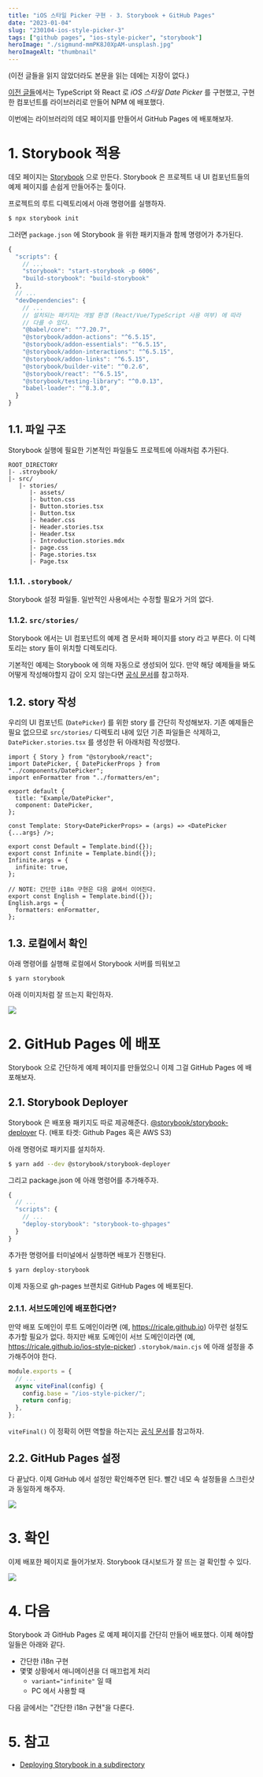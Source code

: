```yaml
---
title: "iOS 스타일 Picker 구현 - 3. Storybook + GitHub Pages"
date: "2023-01-04"
slug: "230104-ios-style-picker-3"
tags: ["github pages", "ios-style-picker", "storybook"]
heroImage: "./sigmund-mmPK8J0XpAM-unsplash.jpg"
heroImageAlt: "thumbnail"
---
```


(이전 글들을 읽지 않았더라도 본문을 읽는 데에는 지장이 없다.)

[이전 글들](https://velog.io/@ricale/series/iOS-%EC%8A%A4%ED%83%80%EC%9D%BC-Date-Picker-%EB%9D%BC%EC%9D%B4%EB%B8%8C%EB%9F%AC%EB%A6%AC-%EA%B5%AC%ED%98%84)에서는 TypeScript 와 React 로 _iOS 스타일 Date Picker_ 를 구현했고, 구현한 컴포넌트를 라이브러리로 만들어 NPM 에 배포했다.

이번에는 라이브러리의 데모 페이지를 만들어서 GitHub Pages 에 배포해보자.

# 1. Storybook 적용

데모 페이지는 [Storybook](https://storybook.js.org/docs/react/get-started/introduction) 으로 만든다. Storybook 은 프로젝트 내 UI 컴포넌트들의 예제 페이지를 손쉽게 만들어주는 툴이다.

프로젝트의 루트 디렉토리에서 아래 명령어를 실행하자.

```sh
$ npx storybook init
```

그러면 `package.json` 에 Storybook 을 위한 패키지들과 함께 명령어가 추가된다.

```js
{
  "scripts": {
    // ...
    "storybook": "start-storybook -p 6006",
    "build-storybook": "build-storybook"
  },
  // ...
  "devDependencies": {
    // ...
    // 설치되는 패키지는 개발 환경 (React/Vue/TypeScript 사용 여부) 에 따라
    // 다를 수 있다.
    "@babel/core": "^7.20.7",
    "@storybook/addon-actions": "^6.5.15",
    "@storybook/addon-essentials": "^6.5.15",
    "@storybook/addon-interactions": "^6.5.15",
    "@storybook/addon-links": "^6.5.15",
    "@storybook/builder-vite": "^0.2.6",
    "@storybook/react": "^6.5.15",
    "@storybook/testing-library": "^0.0.13",
    "babel-loader": "^8.3.0",
  }
}
```

## 1.1. 파일 구조

Storybook 실행에 필요한 기본적인 파일들도 프로젝트에 아래처럼 추가된다.

```
ROOT_DIRECTORY
|- .stroybook/
|- src/
   |- stories/
      |- assets/
      |- button.css
      |- Button.stories.tsx
      |- Button.tsx
      |- header.css
      |- Header.stories.tsx
      |- Header.tsx
      |- Introduction.stories.mdx
      |- page.css
      |- Page.stories.tsx
      |- Page.tsx
```

### 1.1.1. `.storybook/`

Storybook 설정 파일들. 일반적인 사용에서는 수정할 필요가 거의 없다.

### 1.1.2. `src/stories/`

Storybook 에서는 UI 컴포넌트의 예제 겸 문서화 페이지를 story 라고 부른다. 이 디렉토리는 story 들이 위치할 디렉토리다.

기본적인 예제는 Storybook 에 의해 자동으로 생성되어 있다. 만약 해당 예제들을 봐도 어떻게 작성해야할지 감이 오지 않는다면 [공식 문서](https://storybook.js.org/docs/react/writing-stories/introduction)를 참고하자.

## 1.2. story 작성

우리의 UI 컴포넌트 (`DatePicker`) 를 위한 story 를 간단히 작성해보자. 기존 예제들은 필요 없으므로 `src/stories/` 디렉토리 내에 있던 기존 파일들은 삭제하고, `DatePicker.stories.tsx` 를 생성한 뒤 아래처럼 작성했다.

```tsx
import { Story } from "@storybook/react";
import DatePicker, { DatePickerProps } from "../components/DatePicker";
import enFormatter from "../formatters/en";

export default {
  title: "Example/DatePicker",
  component: DatePicker,
};

const Template: Story<DatePickerProps> = (args) => <DatePicker {...args} />;

export const Default = Template.bind({});
export const Infinite = Template.bind({});
Infinite.args = {
  infinite: true,
};

// NOTE: 간단한 i18n 구현은 다음 글에서 이어진다.
export const English = Template.bind({});
English.args = {
  formatters: enFormatter,
};
```

## 1.3. 로컬에서 확인

아래 명령어를 실행해 로컬에서 Storybook 서버를 띄워보고

```sh
$ yarn storybook
```

아래 이미지처럼 잘 뜨는지 확인하자.

![](./1.png)

# 2. GitHub Pages 에 배포

Storybook 으로 간단하게 예제 페이지를 만들었으니 이제 그걸 GitHub Pages 에 배포해보자.

## 2.1. Storybook Deployer

Storybook 은 배포용 패키지도 따로 제공해준다. [@storybook/storybook-deployer](https://www.npmjs.com/package/@storybook/storybook-deployer) 다. (배포 타겟: Github Pages 혹은 AWS S3)

아래 명령어로 패키지를 설치하자.

```sh
$ yarn add --dev @storybook/storybook-deployer
```

그리고 package.json 에 아래 명령어를 추가해주자.

```js
{
  // ...
  "scripts": {
    // ...
    "deploy-storybook": "storybook-to-ghpages"
  }
}
```

추가한 명령어를 터미널에서 실행하면 배포가 진행된다.

```sh
$ yarn deploy-storybook
```

이제 자동으로 gh-pages 브랜치로 GitHub Pages 에 배포된다.

### 2.1.1. 서브도메인에 배포한다면?

만약 배포 도메인이 루트 도메인이라면 (예, https://ricale.github.io) 아무런 설정도 추가할 필요가 없다. 하지만 배포 도메인이 서브 도메인이라면 (예, https://ricale.github.io/ios-style-picker) `.storybok/main.cjs` 에 아래 설정을 추가해주어야 한다.

```js
module.exports = {
  // ...
  async viteFinal(config) {
    config.base = "/ios-style-picker/";
    return config;
  },
};
```

`viteFinal()` 이 정확히 어떤 역할을 하는지는 [공식 문서](https://storybook.js.org/docs/react/builders/vite)를 참고하자.

## 2.2. GitHub Pages 설정

다 끝났다. 이제 GitHub 에서 설정만 확인해주면 된다. 빨간 네모 속 설정들을 스크린샷과 동일하게 해주자.

![](./2.png)

# 3. 확인

이제 배포한 페이지로 들어가보자. Storybook 대시보드가 잘 뜨는 걸 확인할 수 있다.

![](./3.png)

# 4. 다음

Storybook 과 GitHub Pages 로 예제 페이지를 간단히 만들어 배포했다. 이제 해야할 일들은 아래와 같다.

- 간단한 i18n 구현
- 몇몇 상황에서 애니메이션을 더 매끄럽게 처리
  - `variant="infinite"` 일 때
  - PC 에서 사용할 때

다음 글에서는 "간단한 i18n 구현"을 다룬다.

# 5. 참고

- [Deploying Storybook in a subdirectory](https://github.com/storybookjs/storybook/discussions/17433?sort=new)

